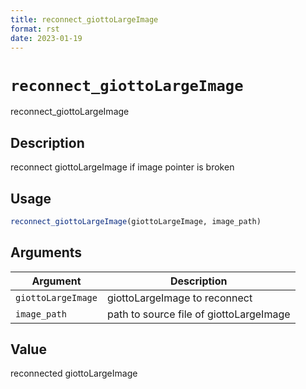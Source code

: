 ```yaml
--- 
title: reconnect_giottoLargeImage 
format: rst 
date: 2023-01-19 
--- 
```

# `reconnect_giottoLargeImage`

reconnect_giottoLargeImage


## Description

reconnect giottoLargeImage if image pointer is broken


## Usage

```r
reconnect_giottoLargeImage(giottoLargeImage, image_path)
```


## Arguments

Argument      |Description
------------- |----------------
`giottoLargeImage`     |     giottoLargeImage to reconnect
`image_path`     |     path to source file of giottoLargeImage


## Value

reconnected giottoLargeImage


